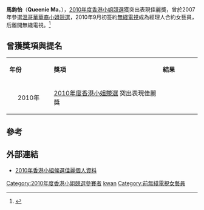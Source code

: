 {{藝人
| 姓名 = 馬鈞怡
| 類型 = 女藝人
| 圖片 = 
| 圖片尺寸 = 
| 圖片簡介 = 
| 英文名 = Queenie Ma
| 綽號 = 怡怡
| 國籍 = {{CNHK}}
| 籍貫 = 
| 出生日期 = {{Birth date and age|1985|12|10}}
| 出生地點 = {{HKG-1959}}
| 逝世日期 =  
| 逝世地點 = 
| 教育程度 = 
| 職業 = 客戶經理
| 語言 = [[粵語|粵語]]、[[英語|英語]]
| 宗教信仰 = 
| 配偶 =
| 出身地 = 
| 活躍年代 = 2010-11年
| 經紀公司 = [[TVB|TVB]]
| 網站 = 
| 獎項 = [[2010年度香港小姐競選|2010年度香港小姐競選]]突出表現佳麗獎
}}
'''馬鈞怡'''（'''Queenie Ma'''，{{bd|1985年|12月10日}}），[[2010年度香港小姐競選|2010年度香港小姐競選]]獲突出表現佳麗獎，曾於2007年參選[[溫哥華華裔小姐競選|溫哥華華裔小姐競選]]，2010年9月初签約[[無綫電視|無綫電視]]成為經理人合約女藝員，后離開無綫電視。<ref>{{Cite web |url=http://www.hkcna.hk/content/2010/0729/62585_2.shtml |title=存档副本 |access-date=2018-01-02 |archive-date=2021-05-04 |archive-url=https://web.archive.org/web/20210504070852/http://www.hkcna.hk/content/2010/0729/62585_2.shtml |dead-url=no }}</ref>

== 曾獲獎項與提名 ==
{|class="wikitable" width="70%"
|- style="background:#FFF; color:#000" align=center
|style="width:8%"|'''年份'''||style="width:23%"|'''獎項'''||style="width:8%"|'''結果'''
|-
|<center>2010年<center>||[[2010年度香港小姐競選|2010年度香港小姐競選]] 突出表現佳麗獎||{{won}}
|}
==參考==
{{reflist}}

==外部連結==
* [https://web.archive.org/web/20160918193332/http://misshk.tvb.com/2010/profile/queeniema  2010年香港小組候選佳麗個人資料]

{{DEFAULTSORT:MA}}
[[Category:2010年度香港小姐競選參賽者|Category:2010年度香港小姐競選參賽者]]
[[Category:馬姓|kwan]]
[[Category:前無綫電視女藝員|Category:前無綫電視女藝員]]